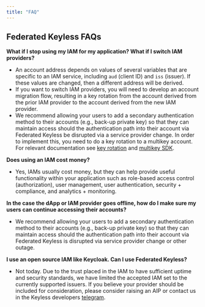 ```yaml
---
title: "FAQ"
---
```


## Federated Keyless FAQs

**What if I stop using my IAM for my application? What if I switch IAM providers?**

- An account address depends on values of several variables that are specific to an IAM service, including `aud` (client ID) and `iss` (issuer).  If these values are changed, then a different address will be derived.
- If you want to switch IAM providers, you will need to develop an account migration flow, resulting in a key rotation from the account derived from the prior IAM provider to the account derived from the new IAM provider.
- We recommend allowing your users to add a secondary authentication method to their accounts (e.g., back-up private key) so that they can maintain access should the authentication path into their account via Federated Keyless be disrupted via a service provider change. In order to implement this, you need to do a key rotation to a multikey account. For relevant documentation see [key rotation](/build/guides/key-rotation) and [multikey SDK](https://libra2-core.github.io/aptos-ts-sdk/@libra2-core/ts-sdk-1.35.0/classes/MultiKeyAccount.html).

**Does using an IAM cost money?**

- Yes, IAMs usually cost money, but they can help provide useful functionality within your application such as role-based access control (authorization), user management, user authentication, security + compliance, and analytics + monitoring.

**In the case the dApp or IAM provider goes offline, how do I make sure my users can continue accessing their accounts?**

- We recommend allowing your users to add a secondary authentication method to their accounts (e.g., back-up private key) so that they can maintain access should the authentication path into their account via Federated Keyless is disrupted via service provider change or other outage.

**I use an open source IAM like Keycloak. Can I use Federated Keyless?**

- Not today. Due to the trust placed in the IAM to have sufficient uptime and security standards, we have limited the accepted IAM set to the currently supported issuers. If you believe your provider should be included for consideration, please consider raising an AIP or contact us in the Keyless developers [telegram](https://t.me/+h5CN-W35yUFiYzkx).

